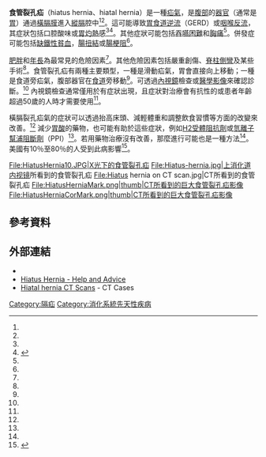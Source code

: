 {{medical}}
{{NoteTA
| G1=Medicine  
| T= zh-cn:食管裂孔疝; zh-tw:橫膈裂孔疝氣;
| 1= zh-cn:食管裂孔疝; zh-tw:橫膈裂孔疝氣;
}}
{{Infobox medical condition (new) 
| name            = 食管-{}-裂孔疝
| synonyms        = 食道裂孔疝氣、橫膈裂-{}-孔疝氣
| image           = Hiatalhernia.gif
| caption         = 橫膈裂孔疝氣的示意圖
| field           = 腸胃科、一般外科 
| symptoms        = 口腔酸味、[[胃灼熱|胃灼熱]]、吞嚥困難<ref name=BMJ2014/>
| complications   = [[缺鐵性貧血|缺鐵性貧血]]、腸扭結、[[腸梗阻|腸梗阻]]<ref name=BMJ2014/>
| onset           = 
| duration        = 
| types           = 滑動、食道旁<ref name=BMJ2014/>
| causes          = 
| risks           = [[肥胖|肥胖]]、年長、 [[重大創傷|重大創傷]]<ref name=BMJ2014/>
| diagnosis       = 內視鏡檢查、[[醫學影像|醫學影像]]、測壓檢查<ref name=BMJ2014/>
| differential    = 
| prevention      = 
| treatment       = 抬高床頭、減肥、藥物、手術<ref name=BMJ2014/>
| medication      = [[H2受體阻抗劑|H2受體阻抗劑]]、[[氫離子幫浦阻斷劑|氫離子幫浦阻斷劑]]<ref name=BMJ2014/>
| prognosis       = 
| frequency       = 10%至80% (美國)<ref name=BMJ2014/>
| deaths          = 
}}

'''食管裂孔疝'''（hiatus hernia、hiatal hernia）是一種[[疝氣|疝氣]]，是[[腹部|腹部]]的[[器官|器官]]（通常是[[胃|胃]]）通過[[橫膈膜|橫膈膜]]進入[[縱膈|縱膈]]腔中<ref name=BMJ2014/><ref name=XXX2017/>。這可能導致[[胃食道逆流|胃食道逆流]]（GERD）或[[咽喉反流|咽喉反流]]，其症狀包括口腔酸味或[[胃灼熱|胃灼熱]]感<ref name=BMJ2014/><ref name=XXX2017>{{cite web|title=Hiatal Hernia|url=https://www.ncbi.nlm.nih.gov/pubmedhealth/PMHT0028103/|website=PubMed Health|accessdate=6 May 2017|deadurl=no|archiveurl=https://web.archive.org/web/20170428062241/https://www.ncbi.nlm.nih.gov/pubmedhealth/PMHT0028103/|archivedate=28 April 2017}}</ref>。其他症狀可能包括[[吞嚥困難|吞嚥困難]]和[[胸痛|胸痛]]<ref name=BMJ2014/>。併發症可能包括[[缺鐵性貧血|缺鐵性貧血]]，[[腸扭結|腸扭結]]或[[腸梗阻|腸梗阻]]<ref name=BMJ2014/>。

[[肥胖|肥胖]]和[[老年|年長]]為最常見的危險因素<ref name=BMJ2014/>。其他危險因素包括嚴重創傷、[[脊柱側彎|脊柱側彎]]及某些手術<ref name=BMJ2014/>。食管裂孔疝有兩種主要類型，一種是滑動疝氣，胃會直接向上移動；一種是食道旁疝氣，腹部器官在[[食道|食道]]旁移動<ref name=BMJ2014/>。可透過[[內視鏡|內視鏡]]檢查或[[醫學影像|醫學影像]]來確認診斷。<ref name=BMJ2014/> 內視鏡檢查通常僅用於有症狀出現，且症狀對治療會有抗性的或患者年齡超過50歲的人時才需要使用<ref name=BMJ2014/>。

橫膈裂孔疝氣的症狀可以透過抬高床頭、減輕體重和調整飲食習慣等方面的改變來改善。<ref name=BMJ2014/> 減少[[胃酸|胃酸]]的藥物，也可能有助於這些症狀，例如[[H2受體阻抗劑|H2受體阻抗劑]]或[[氫離子幫浦阻斷劑|氫離子幫浦阻斷劑]]（PPI）<ref name=BMJ2014/>。若用藥物治療沒有改善，那麼進行{{le|腹腔鏡胃底折疊手術|Nissen fundoplication}}可能也是一種方法<ref name=BMJ2014/>。美國有10％至80％的人受到此病影響<ref name=BMJ2014>{{cite journal|last1=Roman|first1=S|last2=Kahrilas|first2=PJ|title=The diagnosis and management of hiatus hernia.|journal=BMJ (Clinical research ed.)|date=23 October 2014|volume=349|pages=g6154|pmid=25341679|doi=10.1136/bmj.g6154|quote=However, the exact prevalence of hiatus hernia is difficult to determine because of the inherent subjectivity in diagnostic criteria. Consequently, estimates vary widely—for example, from 10% to 80% of the adult population in North America}}</ref>。

<gallery>
File:HiatusHernia10.JPG|X光下的食管裂孔疝
File:Hiatus-hernia.jpg|[[上消化道内视镜|上消化道内视镜]]所看到的食管裂孔疝
File:Hiatus hernia on CT scan.jpg|CT所看到的食管裂孔疝
File:HiatusHerniaMark.png|thumb|CT所看到的巨大食管裂孔疝影像
File:HiatusHerniaCorMark.png|thumb|CT所看到的巨大食管裂孔疝影像
</gallery>

==參考資料==
{{reflist}}
==外部連結==
{{Commons category|Hiatal hernia}}
* {{Chorus|01011}}
*[https://web.archive.org/web/20160405080940/http://teammead.co.uk/hiatushernia/ Hiatus Hernia - Help and Advice]
*[http://www.ctcases.net/ct-cases-database/4%20Abdomen%20And%20Pelvis/5%20Gastrointestinal%20Tract/4.5.13%20Hiatal%20hernia/ Hiatal hernia CT Scans] {{Wayback|url=http://www.ctcases.net/ct-cases-database/4%20Abdomen%20And%20Pelvis/5%20Gastrointestinal%20Tract/4.5.13%20Hiatal%20hernia/ |date=20160308142358 }} - CT Cases

{{Digestive system diseases}}
{{Congenital malformations and deformations of digestive system}}

[[Category:隔疝|Category:隔疝]]
[[Category:消化系統先天性疾病|Category:消化系統先天性疾病]]